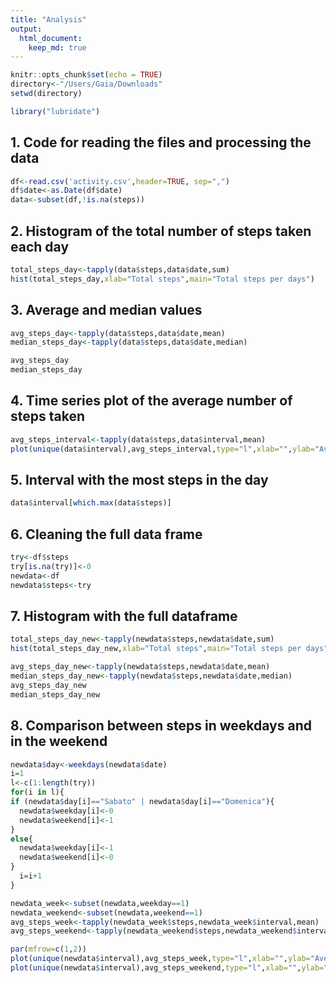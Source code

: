 ```yaml
---
title: "Analysis"
output: 
  html_document:
    keep_md: true
---
```


```r
knitr::opts_chunk$set(echo = TRUE)
directory<-"/Users/Gaia/Downloads"
setwd(directory)

library("lubridate")
```

## 1. Code for reading the files and processing the data

```r
df<-read.csv('activity.csv',header=TRUE, sep=",")
df$date<-as.Date(df$date)
data<-subset(df,!is.na(steps))
```

## 2. Histogram of the total number of steps taken each day

```r
total_steps_day<-tapply(data$steps,data$date,sum)
hist(total_steps_day,xlab="Total steps",main="Total steps per days")
```

## 3. Average and median values 

```r
avg_steps_day<-tapply(data$steps,data$date,mean)
median_steps_day<-tapply(data$steps,data$date,median)

avg_steps_day
median_steps_day
```

## 4. Time series plot of the average number of steps taken

``` r
avg_steps_interval<-tapply(data$steps,data$interval,mean)
plot(unique(data$interval),avg_steps_interval,type="l",xlab="",ylab="Avg_steps",main="Time series average daily activity")
```

## 5. Interval with the most steps in the day

``` r

data$interval[which.max(data$steps)]

``` 

## 6. Cleaning the full data frame

``` r
try<-df$steps
try[is.na(try)]<-0
newdata<-df
newdata$steps<-try
``` 

## 7. Histogram with the full dataframe

``` r
total_steps_day_new<-tapply(newdata$steps,newdata$date,sum)
hist(total_steps_day_new,xlab="Total steps",main="Total steps per days")
```

``` r
avg_steps_day_new<-tapply(newdata$steps,newdata$date,mean)
median_steps_day_new<-tapply(newdata$steps,newdata$date,median)
avg_steps_day_new
median_steps_day_new

``` 

## 8. Comparison between steps in weekdays and in the weekend

``` r
newdata$day<-weekdays(newdata$date)
i=1
l<-c(1:length(try))
for(i in l){
if (newdata$day[i]=="Sabato" | newdata$day[i]=="Domenica"){
  newdata$weekday[i]<-0
  newdata$weekend[i]<-1
}
else{
  newdata$weekday[i]<-1
  newdata$weekend[i]<-0
}
  i=i+1
}

newdata_week<-subset(newdata,weekday==1)
newdata_weekend<-subset(newdata,weekend==1)
avg_steps_week<-tapply(newdata_week$steps,newdata_week$interval,mean)
avg_steps_weekend<-tapply(newdata_weekend$steps,newdata_weekend$interval,mean)

par(mfrow=c(1,2))
plot(unique(newdata$interval),avg_steps_week,type="l",xlab="",ylab="Average steps",main="Week average steps")
plot(unique(newdata$interval),avg_steps_weekend,type="l",xlab="",ylab="Average steps",main="Weekend average steps")


``` 

